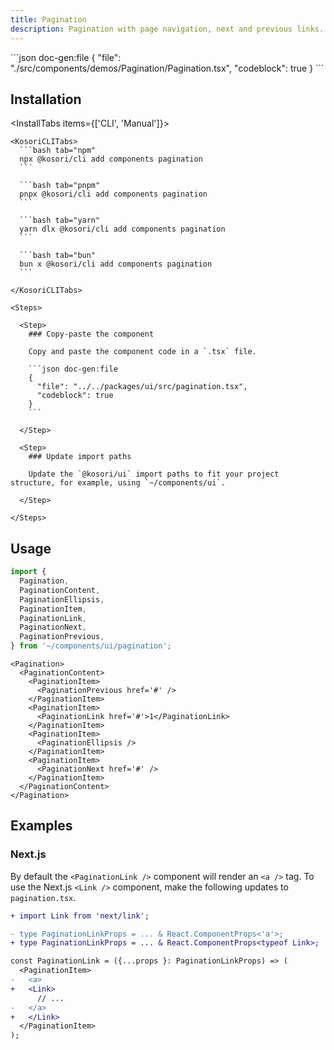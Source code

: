 ```yaml
---
title: Pagination
description: Pagination with page navigation, next and previous links.
---
```


<ComponentPreview name='pagination'>
```json doc-gen:file
{
  "file": "./src/components/demos/Pagination/Pagination.tsx",
  "codeblock": true
}
```
</ComponentPreview>

## Installation

<InstallTabs items={['CLI', 'Manual']}>

  <Tab value='CLI'>
  
    <KosoriCLITabs>
      ```bash tab="npm"
      npx @kosori/cli add components pagination
      ```

      ```bash tab="pnpm"
      pnpx @kosori/cli add components pagination
      ```

      ```bash tab="yarn"
      yarn dlx @kosori/cli add components pagination
      ```

      ```bash tab="bun"
      bun x @kosori/cli add components pagination
      ```

    </KosoriCLITabs>

  </Tab>

  <Tab value='Manual'>

    <Steps>

      <Step>
        ### Copy-paste the component

        Copy and paste the component code in a `.tsx` file.

        ```json doc-gen:file
        {
          "file": "../../packages/ui/src/pagination.tsx",
          "codeblock": true
        }
        ```

      </Step>

      <Step>
        ### Update import paths

        Update the `@kosori/ui` import paths to fit your project structure, for example, using `~/components/ui`.

      </Step>

    </Steps>

  </Tab>

</InstallTabs>

## Usage

```ts
import {
  Pagination,
  PaginationContent,
  PaginationEllipsis,
  PaginationItem,
  PaginationLink,
  PaginationNext,
  PaginationPrevious,
} from '~/components/ui/pagination';
```

```tsx
<Pagination>
  <PaginationContent>
    <PaginationItem>
      <PaginationPrevious href='#' />
    </PaginationItem>
    <PaginationItem>
      <PaginationLink href='#'>1</PaginationLink>
    </PaginationItem>
    <PaginationItem>
      <PaginationEllipsis />
    </PaginationItem>
    <PaginationItem>
      <PaginationNext href='#' />
    </PaginationItem>
  </PaginationContent>
</Pagination>
```

## Examples

### Next.js

By default the `<PaginationLink />` component will render an `<a />` tag.
To use the Next.js `<Link />` component, make the following updates to `pagination.tsx`.

```diff
+ import Link from 'next/link';

- type PaginationLinkProps = ... & React.ComponentProps<'a'>;
+ type PaginationLinkProps = ... & React.ComponentProps<typeof Link>;

const PaginationLink = ({...props }: PaginationLinkProps) => (
  <PaginationItem>
-   <a>
+   <Link>
      // ...
-   </a>
+   </Link>
  </PaginationItem>
);
```
